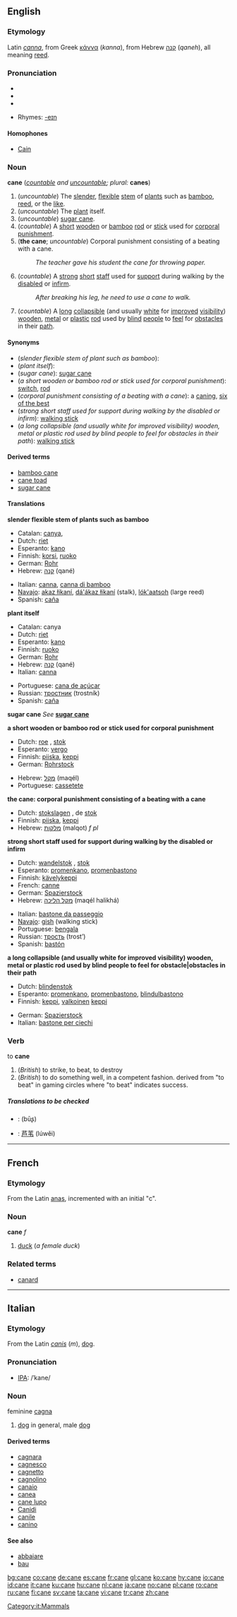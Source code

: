 ==English==

===Etymology===
Latin ''[[canna]]'', from Greek [[κάννα]] (''kanna''), from Hebrew [[קנה]] (''qaneh''), all meaning [[reed]].

===Pronunciation===
*{{IPA|/keɪn/}}
*{{SAMPA|/keIn/}}
*{{audio|en-us-cane.ogg|Audio (US)}}

*Rhymes: [[Rhymes:English:-eɪn|-eɪn]]

====Homophones====
*[[Cain]]

===Noun===
'''cane''' (''[[countable]] and [[uncountable]]; plural:'' '''canes''')

#(''uncountable'') The [[slender]], [[flexible]] [[stem]] of [[plant]]s such as [[bamboo]], [[reed]], or the [[like]].
#(''uncountable'') The [[plant]] itself.
#(''uncountable'') [[sugar cane]].
#(''countable'') A [[short]] [[wooden]] or [[bamboo]] [[rod]] or [[stick]] used for [[corporal punishment]].
#('''the cane'''; ''uncountable'') Corporal punishment consisting of a beating with a cane.
#:''The teacher gave his student the cane for throwing paper.''
#(''countable'') A [[strong]] [[short]] [[staff]] used for [[support]] during walking by the [[disabled]] or [[infirm]].
#:''After breaking his leg, he need to use a cane to walk.''
#(''countable'') A [[long]] [[collapsible]] (and usually [[white]] for [[improved]] [[visibility]]) [[wooden]], [[metal]] or [[plastic]] [[rod]] used by [[blind]] [[people]] to [[feel]] for [[obstacle|obstacles]] in their [[path]].

====Synonyms====
*(''slender flexible stem of plant such as bamboo''):
*(''plant itself''):
*(''sugar cane''): [[sugar cane]]
*(''a short wooden or bamboo rod or stick used for corporal punishment''): [[switch]], [[rod]]
*(''corporal punishment consisting of a beating with a cane''): a [[caning]], [[six of the best]]
*(''strong short staff used for support during walking by the disabled or infirm''): [[walking stick]]
*(''a long collapsible (and usually white for improved visibility) wooden, metal or plastic rod used by blind people to feel for obstacles in their path''): [[walking stick]]

====Derived terms====
*[[bamboo cane]]
*[[cane toad]]
*[[sugar cane]]

====Translations====
'''slender flexible stem of plants such as bamboo'''
{{top}}
*Catalan: [[canya]], {{f}}
*Dutch: [[riet]] {{n}}
*Esperanto: [[kano]]
*Finnish: [[korsi]], [[ruoko]]
*German: [[Rohr]] {{n}}
*Hebrew: [[קנה]] (qané) {{m}}
{{mid}}
*Italian: [[canna]], [[canna di bamboo]] {{f}} 
*[[Navajo]]: [[akaz łikaní]], [[dá'ákaz łikaní]] (stalk), [[lók'aatsoh]] (large reed) 
*Spanish: [[caña]] {{f}}
{{bottom}}

'''plant itself'''
{{top}}
*Catalan: canya
*Dutch: [[riet]] {{n}}
*Esperanto: [[kano]]
*Finnish: [[ruoko]]
*German: [[Rohr]] {{n}}
*Hebrew: [[קנה]] (qané) {{m}}
*Italian: [[canna]] {{f}}
{{mid}}
*Portuguese: [[cana de açúcar]] {{f}}
*Russian: [[тростник]] (trostník) {{m}}
*Spanish: [[caña]] {{f}}
{{bottom}}

'''sugar cane'''
''See'' '''[[sugar cane]]'''

'''a short wooden or bamboo rod or stick used for corporal punishment'''
{{top}}
*Dutch: [[roe]] {{m}}, [[stok]] {{m}}
*Esperanto: [[vergo]]
*Finnish: [[piiska]], [[keppi]]
*German: [[Rohrstock]] {{m}}
{{mid}}
*Hebrew: [[מקל]] (maqél) {{m}}
*Portuguese: [[cassetete]] {{m}}
{{bottom}}

'''the cane: corporal punishment consisting of a beating with a cane'''
{{top}}
*Dutch: [[stokslagen]] {{mpl}}, de [[stok]] {{m}}
*Finnish: [[piiska]], [[keppi]]
*Hebrew: [[מלקות]] (malqot) ''f'' ''pl''
{{mid}}
{{bottom}}

'''strong short staff used for support during walking by the disabled or infirm'''
{{top}}
*Dutch: [[wandelstok]] {{m}}, [[stok]] {{m}}
*Esperanto: [[promenkano]], [[promenbastono]]
*Finnish: [[kävelykeppi]]
*French: [[canne]] {{f}}
*German: [[Spazierstock]] {{m}}
*Hebrew: [[מקל הליכה]] (maqél halikhá) {{m}} 
{{mid}}
*Italian: [[bastone da passeggio]] {{m}}
*[[Navajo]]: [[gish]] (walking stick)
*Portuguese: [[bengala]] {{f}}
*Russian: [[трость]] (trost’) {{f}}
*Spanish: [[bastón]] {{m}}
{{bottom}}

'''a long collapsible (and usually white for improved visibility) wooden, metal or plastic rod used by blind people to feel for obstacle|obstacles in their path'''
{{top}}
*Dutch: [[blindenstok]] {{m}}
*Esperanto: [[promenkano]], [[promenbastono]], [[blindulbastono]]
*Finnish: [[keppi]], [[valkoinen]] [[keppi]]
{{mid}}
*German: [[Spazierstock]] {{m}}
*Italian: [[bastone per ciechi]] {{m}}
{{bottom}}

===Verb===
to '''cane'''

# (''British'') {{slang}} to strike, to beat, to destroy
# (''British'') {{slang}} to do something well, in a competent fashion. derived from "to beat" in gaming circles where "to beat" indicates success.

=====Translations to be checked=====
{{checktrans}}

*{{ttbc|Arabic}}: {{ARchar|[[بوص]]}} (būʂ) {{m}}
*{{ttbc|Chinese}}: [[芦苇]] (lúwěi)

----

==French==
===Etymology===
From the Latin [[anas]], incremented with an initial "c".
===Noun===
'''cane''' ''f''
#[[duck]] (''a female duck'')

===Related terms===
*[[canard]]

----

==Italian==

===Etymology===
From the Latin ''[[canis]]'' (''m''), [[dog]].

===Pronunciation===
*[[w:IPA|IPA]]: /ˈkane/

===Noun===
{{it-noun|can|m|e|i}} feminine [[cagna]]
#[[dog]] in general, male [[dog]]

====Derived terms====
*[[cagnara]]
*[[cagnesco]]
*[[cagnetto]]
*[[cagnolino]]
*[[canaio]]
*[[canea]]
*[[cane lupo]]
*[[Canidi]]
*[[canile]]
*[[canino]]

====See also====
*[[abbaiare]]
*[[bau]]

[[Category:it:Mammals]]

[[bg:cane]]
[[co:cane]]
[[de:cane]]
[[es:cane]]
[[fr:cane]]
[[gl:cane]]
[[ko:cane]]
[[hy:cane]]
[[io:cane]]
[[id:cane]]
[[it:cane]]
[[ku:cane]]
[[hu:cane]]
[[nl:cane]]
[[ja:cane]]
[[no:cane]]
[[pl:cane]]
[[ro:cane]]
[[ru:cane]]
[[fi:cane]]
[[sv:cane]]
[[ta:cane]]
[[vi:cane]]
[[tr:cane]]
[[zh:cane]]